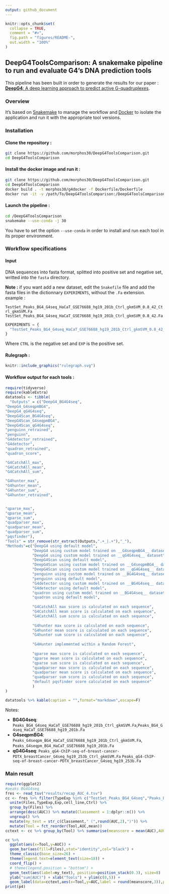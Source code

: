 ```yaml
---
output: github_document
---
```


<!-- README.md is generated from README.Rmd. Please edit that file -->

```r
knitr::opts_chunk$set(
  collapse = TRUE,
  comment = "#>",
  fig.path = "figures/README-",
  out.width = "100%"
)
```

## DeepG4ToolsComparison: A snakemake pipeline to run and evaluate G4's DNA prediction tools

This pipeline has been built in order to generate the results for our paper : [__DeepG4__: A deep learning approach to predict active G-quadruplexes](https://www.biorxiv.org/content/early/2020/07/23/2020.07.22.215699).

### Overview


It's based on [Snakemake](https://snakemake.readthedocs.io/en/stable/) to manage the workflow and [Docker](https://www.docker.com/) to isolate the application and run it with the appropriate tool versions.


### Installation

#### Clone the repository :

```bash
git clone https://github.com/morphos30/DeepG4ToolsComparison.git
cd DeepG4ToolsComparison
```
#### Install the docker image and run it :

```bash
git clone https://github.com/morphos30/DeepG4ToolsComparison.git
cd DeepG4ToolsComparison
docker build . -t morphos30/g4docker -f Dockerfile/Dockerfile
docker run -it -v /path/To/DeepG4ToolsComparison:/DeepG4ToolsComparison morphos30/g4docker /bin/bash
```

#### Launch the pipeline :

```bash
cd /DeepG4ToolsComparison
snakemake --use-conda -j 30
```

You have to set the option `--use-conda` in order to install and run each tool in its proper environment.

### Workflow specifications

#### Input

DNA sequences into fasta format, splitted into positive set and negative set, writted into the `fasta` directory.

__Note :__ if you want add a new dataset, edit the `Snakefile` file and add the fasta files in the dictionnary `EXPERIMENTS`, without the `.Fa` extension. example :

`TestSet_Peaks_BG4_G4seq_HaCaT_GSE76688_hg19_201b_Ctrl_gkmSVM_0.8_42_Ctrl_gkmSVM.Fa`
`TestSet_Peaks_BG4_G4seq_HaCaT_GSE76688_hg19_201b_Ctrl_gkmSVM_0.8_42.Fa`

```python
EXPERIMENTS = {
  "TestSet_Peaks_BG4_G4seq_HaCaT_GSE76688_hg19_201b_Ctrl_gkmSVM_0.8_42_Ctrl_gkmSVM":{"CTRL":"TestSet_Peaks_BG4_G4seq_HaCaT_GSE76688_hg19_201b_Ctrl_gkmSVM_0.8_42_Ctrl_gkmSVM","EXP":"TestSet_Peaks_BG4_G4seq_HaCaT_GSE76688_hg19_201b_Ctrl_gkmSVM_0.8_42"}
}
```

Where `CTRL` is the negative set and `EXP` is the positive set.

#### Rulegraph :

```r
knitr::include_graphics("rulegraph.svg")
```

#### Workflow output for each tools :

```r
require(tidyverse)
require(kableExtra)
datatools <- tibble(
  "Outputs" = c("DeepG4_BG4G4seq",
"DeepG4_G4seqpmBG4",
"DeepG4_qG4G4seq",
"DeepG4Scan_BG4G4seq",
"DeepG4Scan_G4seqpmBG4",
"DeepG4Scan_qG4G4seq",
"penguinn_retrained",
"penguinn",
"G4detector_retrained",
"G4detector",
"quadron_retrained",
"quadron_score",

"G4CatchAll_max",
"G4CatchAll_mean",
"G4CatchAll_sum",

"G4hunter_max",
"G4hunter_mean",
"G4hunter_sum",
"G4hunter_retrained",


"qparse_max",
"qparse_mean",
"qparse_sum",
"quadparser_max",
"quadparser_mean",
"quadparser_sum",
"pqsfinder"),
"Tools" = str_remove(str_extract(Outputs,".+_|.+"),"_"),
"Methods"=c("DeepG4 using default model",
            "DeepG4 using custom model trained on __G4seqpmBG4__ dataset",
            "DeepG4 using custom model trained on __qG4G4seq__ dataset",
            "DeepG4Scan using default model",
            "DeepG4Scan using custom model trained on __G4seqpmBG4__ dataset",
            "DeepG4Scan using custom model trained on __qG4G4seq__ dataset",
            "penguinn using custom model trained on __BG4G4seq__ dataset",
            "penguinn using default model",
            "G4detector using custom model trained on __BG4G4seq__ dataset",
            "G4detector using default model",
            "quadron using custom model trained on __BG4G4seq__ dataset",
            "quadron using default model",
            
            "G4CatchAll max score is calculated on each sequence",
            "G4CatchAll mean score is calculated on each sequence",
            "G4CatchAll sum score is calculated on each sequence",
            
            "G4hunter max score is calculated on each sequence",
            "G4hunter mean score is calculated on each sequence",
            "G4hunter sum score is calculated on each sequence",
            
            "G4Hunter implemented within a Random Forest",
            
            "qparse max score is calculated on each sequence",
            "qparse mean score is calculated on each sequence",
            "qparse sum score is calculated on each sequence",
            "quadparser max score is calculated on each sequence",
            "quadparser mean score is calculated on each sequence",
            "quadparser sum score is calculated on each sequence",
            "default pqsfinder score calculated on each sequence"
            )
)

```

```r
datatools %>% kable(caption = "",format="markdown",escape=F) 
```

Notes: 

* __BG4G4seq__: `Peaks_BG4_G4seq_HaCaT_GSE76688_hg19_201b_Ctrl_gkmSVM.Fa`,`Peaks_BG4_G4seq_HaCaT_GSE76688_hg19_201b.Fa`
* __G4seqpmBG4__: `Peaks_G4seqpm_BG4_HaCaT_GSE76688_hg19_201b_Ctrl_gkmSVM.Fa`, `Peaks_G4seqpm_BG4_HaCaT_GSE76688_hg19_201b.Fa`
* __qG4G4seq__: `Peaks_qG4-ChIP-seq-of-breast-cancer-PDTX_breastCancer_G4seq_hg19_253b_Ctrl_gkmSVM.Fa`  `Peaks_qG4-ChIP-seq-of-breast-cancer-PDTX_breastCancer_G4seq_hg19_253b.Fa`


### Main result
```r
require(ggplot2)
#peaks BG4G4seq
fres <- read_tsv("results/recap_AUC_4.tsv")
cc <- fres %>% filter(TypeExp %in% c("TestSet_Peaks_BG4_G4seq","Peaks_BG4_G4seq","TestSet_Peaks_qG4")) %>% 
  unite(Files,TypeExp,Exp,cell_line,Ctrl) %>%
  group_by(Files) %>% 
  arrange(desc(AUC)) %>% mutate(Classement = 1:dplyr::n()) %>% 
  ungroup() %>% 
  mutate(my_text = str_c(Classement," (",round(AUC,2),")")) %>% 
  mutate(Tool = fct_reorder(Tool,AUC,mean))
cctext <- cc %>% group_by(Tool) %>% summarise(meanscore = mean(AUC),AUC = sum(AUC))

cc %>% 
  ggplot(aes(x=Tool,y=AUC)) +
  geom_bar(aes(fill=Files),stat="identity",col="black") +
  theme_classic(base_size=26) +
  theme(legend.text=element_text(size=18)) +
  coord_flip() +
  # theme(legend.position = "bottom") +
  geom_text(aes(label=my_text), position=position_stack(0.3), size=8)  + ggtitle("AUC on BG4-G4Seq datasets") +
  ylab("sum(AUC)") + xlab("Tools") + ylim(c(0,5)) +
  geom_label(data=cctext,aes(x=Tool,y=AUC,label = round(meanscore,3)),position = position_dodge(width = 1),hjust = -0.1,size=8)-> p4
print(p4)
```


